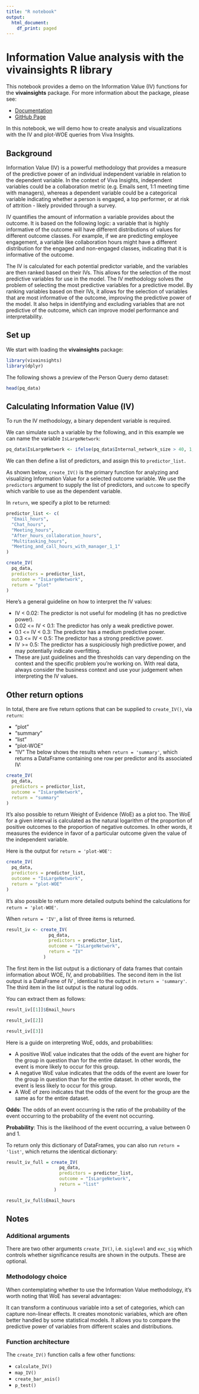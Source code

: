 ```yaml
---
title: "R notebook"
output:
  html_document:
    df_print: paged
---
```


# Information Value analysis with the **vivainsights** R library

This notebook provides a demo on the Information Value (IV) functions for the **vivainsights** package. For more information about the package, please see:

-   [Documentation](https://microsoft.github.io/vivainsights/)
-   [GitHub Page](https://github.com/microsoft/vivainsights)

In this notebook, we will demo how to create analysis and visualizations with the IV and plot-WOE queries from Viva Insights.

## Background

Information Value (IV) is a powerful methodology that provides a measure of the predictive power of an individual independent variable in relation to the dependent variable. In the context of Viva Insights, independent variables could be a collaboration metric (e.g. Emails sent, 1:1 meeting time with managers), whereas a dependent variable could be a categorical variable indicating whether a person is engaged, a top performer, or at risk of attrition - likely provided through a survey.

IV quantifies the amount of information a variable provides about the outcome. It is based on the following logic: a variable that is highly informative of the outcome will have different distributions of values for different outcome classes. For example, if we are predicting employee engagement, a variable like collaboration hours might have a different distribution for the engaged and non-engaged classes, indicating that it is informative of the outcome.

The IV is calculated for each potential predictor variable, and the variables are then ranked based on their IVs. This allows for the selection of the most predictive variables for use in the model. The IV methodology solves the problem of selecting the most predictive variables for a predictive model. By ranking variables based on their IVs, it allows for the selection of variables that are most informative of the outcome, improving the predictive power of the model. It also helps in identifying and excluding variables that are not predictive of the outcome, which can improve model performance and interpretability.

## Set up

We start with loading the **vivainsights** package:

```r
library(vivainsights)
library(dplyr)
```

The following shows a preview of the Person Query demo dataset:

```r
head(pq_data)
```

## Calculating Information Value (IV)

To run the IV methodology, a binary dependent variable is required.

We can simulate such a variable by the following, and in this example we can name the variable `IsLargeNetwork`:

```r
pq_data$IsLargeNetwork <- ifelse(pq_data$Internal_network_size > 40, 1, 0)

```

We can then define a list of predictors, and assign this to `predictor_list.`

As shown below, `create_IV()` is the primary function for analyzing and visualizing Information Value for a selected outcome variable. We use the `predictors` argument to supply the list of predictors, and `outcome` to specify which varible to use as the dependent variable.

In `return`, we specify a plot to be returned:

```r
predictor_list <- c(
  "Email_hours",
  "Chat_hours",
  "Meeting_hours",
  "After_hours_collaboration_hours",
  "Multitasking_hours",
  "Meeting_and_call_hours_with_manager_1_1"
)

create_IV(
  pq_data,
  predictors = predictor_list,
  outcome = "IsLargeNetwork",
  return = "plot"
)
```

Here's a general guideline on how to interpret the IV values:

-   IV \< 0.02: The predictor is not useful for modeling (it has no predictive power).
-   0.02 \<= IV \< 0.1: The predictor has only a weak predictive power.
-   0.1 \<= IV \< 0.3: The predictor has a medium predictive power.
-   0.3 \<= IV \< 0.5: The predictor has a strong predictive power.
-   IV \>= 0.5: The predictor has a suspiciously high predictive power, and may potentially indicate overfitting.
-   These are just guidelines and the thresholds can vary depending on the context and the specific problem you're working on. With real data, always consider the business context and use your judgement when interpreting the IV values.

## Other return options

In total, there are five return options that can be supplied to `create_IV()`, via `return`:

-   "plot"
-   "summary"
-   "list"
-   "plot-WOE"
-   "IV" The below shows the results when `return = 'summary'`, which returns a DataFrame containing one row per predictor and its associated IV:

```r
create_IV(
  pq_data,
  predictors = predictor_list,
  outcome = "IsLargeNetwork",
  return = "summary"
)
```

It's also possible to return Weight of Evidence (WoE) as a plot too. The WoE for a given interval is calculated as the natural logarithm of the proportion of positive outcomes to the proportion of negative outcomes. In other words, it measures the evidence in favor of a particular outcome given the value of the independent variable.

Here is the output for `return = 'plot-WOE'`:

```r
create_IV(
  pq_data,
  predictors = predictor_list,
  outcome = "IsLargeNetwork",
  return = "plot-WOE"
)

```

It's also possible to return more detailed outputs behind the calculations for `return = 'plot-WOE'`.

When `return = 'IV'`, a list of three items is returned.

```r
result_iv <- create_IV(
                pq_data,
                predictors = predictor_list,
                outcome = "IsLargeNetwork",
                return = "IV"
              )
```

The first item in the list output is a dictionary of data frames that contain information about WOE, IV, and probabilities. The second item in the list output is a DataFrame of IV , identical to the output in `return = 'summary'`. The third item in the list output is the natural log odds.

You can extract them as follows:

```r
result_iv[[1]]$Email_hours
```

```r
result_iv[[2]]
```

```r
result_iv[[3]]

```

Here is a guide on interpreting WoE, odds, and probabilities:

-   A positive WoE value indicates that the odds of the event are higher for the group in question than for the entire dataset. In other words, the event is more likely to occur for this group.
-   A negative WoE value indicates that the odds of the event are lower for the group in question than for the entire dataset. In other words, the event is less likely to occur for this group.
-   A WoE of zero indicates that the odds of the event for the group are the same as for the entire dataset.

**Odds**: The odds of an event occurring is the ratio of the probability of the event occurring to the probability of the event not occurring.

**Probability**: This is the likelihood of the event occurring, a value between 0 and 1.

To return only this dictionary of DataFrames, you can also run `return = 'list'`, which returns the identical dictionary:

```r
result_iv_full = create_IV(
                    pq_data,
                    predictors = predictor_list,
                    outcome = "IsLargeNetwork",
                    return = "list"
                  )
```

```r
result_iv_full$Email_hours

```

## Notes

### Additional arguments

There are two other arguments `create_IV()`, i.e. `siglevel` and `exc_sig` which controls whether significance results are shown in the outputs. These are optional.

### Methodology choice

When contemplating whether to use the Information Value methodology, it's worth noting that WoE has several advantages:

It can transform a continuous variable into a set of categories, which can capture non-linear effects. It creates monotonic variables, which are often better handled by some statistical models. It allows you to compare the predictive power of variables from different scales and distributions.

### Function architecture

The `create_IV()` function calls a few other functions:

-   `calculate_IV()`
-   `map_IV()`
-   `create_bar_asis()`
-   `p_test()`
